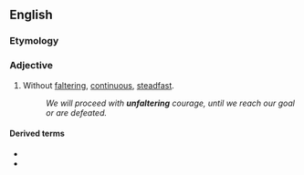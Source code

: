 ==English==

===Etymology===
{{prefix|en|un|faltering}}

===Adjective===
{{en-adj}}

# Without [[faltering]], [[continuous]], [[steadfast]].
#: ''We will proceed with '''unfaltering''' courage, until we reach our goal or are defeated.''

====Derived terms====
* {{l|en|unfalteringly}}
* {{l|en|unfalteringness}}